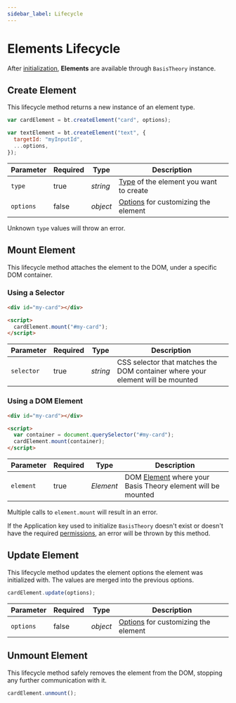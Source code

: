 ```yaml
---
sidebar_label: Lifecycle
---
```



# Elements Lifecycle

After [initialization](/docs/sdks/web/javascript#initialization), **Elements** are available through `BasisTheory` instance.

## Create Element

This lifecycle method returns a new instance of an element type.

```javascript showLineNumbers
var cardElement = bt.createElement("card", options);

var textElement = bt.createElement("text", {
  targetId: "myInputId",
  ...options,
});
```

| Parameter | Required | Type     | Description                                                               |
|-----------|----------|----------|---------------------------------------------------------------------------|
| `type`    | true     | _string_ | [Type](/docs/sdks/web/javascript/types) of the element you want to create |
| `options` | false    | _object_ | [Options](/docs/sdks/web/javascript/options) for customizing the element  |

<Alert type={Alerts.WARNING}>Unknown <code>type</code> values will throw an error.</Alert>

## Mount Element

This lifecycle method attaches the element to the DOM, under a specific DOM container.

### Using a Selector

```html showLineNumbers
<div id="my-card"></div>

<script>
  cardElement.mount("#my-card");
</script>
```

| Parameter  | Required | Type     | Description                                                                    |
|------------|----------|----------|--------------------------------------------------------------------------------|
| `selector` | true     | _string_ | CSS selector that matches the DOM container where your element will be mounted |

### Using a DOM Element

```html showLineNumbers
<div id="my-card"></div>

<script>
  var container = document.querySelector("#my-card");
  cardElement.mount(container);
</script>
```

| Parameter  | Required | Type      | Description                                                                                                             |
|------------|----------|-----------|-------------------------------------------------------------------------------------------------------------------------|
| `element` | true      | _Element_ | DOM [Element](https://developer.mozilla.org/en-US/docs/Web/API/Element) where your Basis Theory element will be mounted |


<Alert type={Alerts.WARNING}>Multiple calls to <code>element.mount</code> will result in an error.</Alert>

<Alert type={Alerts.WARNING}>If the Application key used to initialize <code>BasisTheory</code> doesn't exist or doesn't have the required <a href="/docs/api/applications/permissions">permissions</a>, an error will be thrown by this method.</Alert>

## Update Element

This lifecycle method updates the element options the element was initialized with. The values are merged into the previous options.

```javascript showLineNumbers
cardElement.update(options);
```

| Parameter | Required | Type     | Description                                                              |
|-----------|----------|----------|--------------------------------------------------------------------------|
| `options` | false    | _object_ | [Options](/docs/sdks/web/javascript/options) for customizing the element |

## Unmount Element

This lifecycle method safely removes the element from the DOM, stopping any further communication with it.

```javascript showLineNumbers
cardElement.unmount();
```

<Alert
  type={Alerts.WARNING}
  content="Trying to mount an element that has been unmounted will result in an error."
/>
